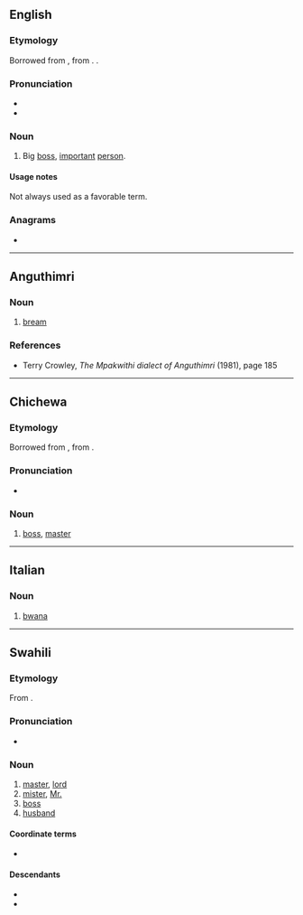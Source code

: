 ==English==

===Etymology===
Borrowed from {{bor|en|sw|bwana||master}}, from {{der|en|ar|أب|أَبُونَا|our father}}. {{doublet|en|abbot}}.

===Pronunciation===
* {{IPA|en|/ˈbwɑːnə/}}
* {{rhymes|en|ɑːnə}}

===Noun===
{{en-noun}}

# {{lb|en|slang}} Big [[boss]], [[important]] [[person]].

====Usage notes====
Not always used as a favorable term.

===Anagrams===
* {{anagrams|en|a=aabnw|Waban|ba-wan|bawan|nawab}}

----

==Anguthimri==

===Noun===
{{head|awg|noun}}

# {{lb|awg|Mpakwithi}} [[bream]]

===References===
* Terry Crowley, ''The Mpakwithi dialect of Anguthimri'' (1981), page 185

----

==Chichewa==

===Etymology===
Borrowed from {{bor|ny|sw|bwana||master}}, from {{der|ny|ar|أب|أَبُونَا|our father}}.

===Pronunciation===
* {{ny-IPA|bwána}}

===Noun===
{{ny-noun|bwána|1a}}

# [[boss]], [[master]]

----

==Italian==

===Noun===
{{it-noun|m|-}}

# [[#English|bwana]]

----

==Swahili==

===Etymology===
From {{der|sw|ar|أب|أَبُونَا|our father}}.

===Pronunciation===
* {{audio|sw|Sw-ke-bwana.flac|Audio (Kenya)}}

===Noun===
{{sw-noun|ma}}

# [[master]], [[lord]]
# [[mister]], [[Mr.]]
# [[boss]]
# [[husband]]

====Coordinate terms====
* {{l|sw|bibi}}

====Descendants====
* {{desc|bor=1|ny|bwana}}
* {{desc|bor=1|en|bwana}}